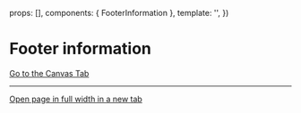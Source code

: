 
<Meta of={FooterInformationStories} />

  props: [],
  components: { FooterInformation },
  template: '<FooterInformation />',
})

# Footer information

<Canvas>
  <Story of={FooterInformationStories.Example} />
</Canvas>

<Controls />

<a href="?path=/story/sections-footer-footerinformation--example">
  Go to the Canvas Tab
</a>

***

<a href="?id=sections-footer-footerinformation--example" target="_blank">
  Open page in full width in a new tab
</a>

